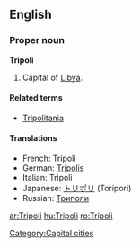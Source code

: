 ==English==

===Proper noun===
'''Tripoli'''

# Capital of [[Libya]].

====Related terms====
*[[Tripolitania]]

====Translations====
{{top}}
*French: Tripoli
*German: [[Tripolis]]
*Italian: Tripoli {{f}}
*Japanese: [[トリポリ]] (Toripori)
*Russian: [[Триполи]]
{{bottom}}

[[Category:Capital cities]]

[[ar:Tripoli]]
[[hu:Tripoli]]
[[ro:Tripoli]]